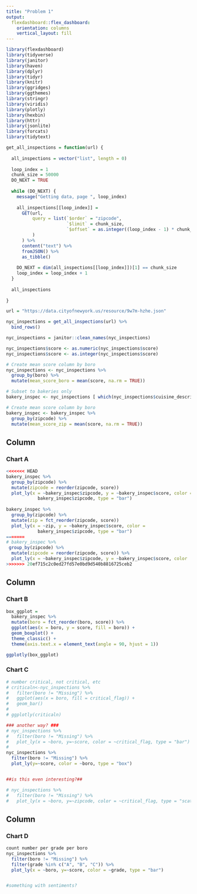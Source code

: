 ```yaml
---
title: "Problem 1"
output: 
  flexdashboard::flex_dashboard:
    orientation: columns
    vertical_layout: fill
---
```


```r
library(flexdashboard)
library(tidyverse)
library(janitor)
library(haven)
library(dplyr)
library(tidyr)
library(knitr)
library(ggridges)
library(ggthemes)
library(stringr)
library(viridis)
library(plotly)
library(hexbin)
library(httr)
library(jsonlite)
library(forcats)
library(tidytext)
```

```r
get_all_inspections = function(url) {
  
  all_inspections = vector("list", length = 0)
  
  loop_index = 1
  chunk_size = 50000
  DO_NEXT = TRUE
  
  while (DO_NEXT) {
    message("Getting data, page ", loop_index)
    
    all_inspections[[loop_index]] = 
      GET(url,
          query = list(`$order` = "zipcode",
                       `$limit` = chunk_size,
                       `$offset` = as.integer((loop_index - 1) * chunk_size)
          )
      ) %>%
      content("text") %>%
      fromJSON() %>%
      as_tibble()
    
    DO_NEXT = dim(all_inspections[[loop_index]])[1] == chunk_size
    loop_index = loop_index + 1
  }
  
  all_inspections
  
}

url = "https://data.cityofnewyork.us/resource/9w7m-hzhe.json"

nyc_inspections = get_all_inspections(url) %>%
  bind_rows()

nyc_inspections = janitor::clean_names(nyc_inspections)

nyc_inspections$score <- as.numeric(nyc_inspections$score)
nyc_inspections$score <- as.integer(nyc_inspections$score)

# Create mean score column by boro
nyc_inspections <- nyc_inspections %>%
  group_by(boro) %>%
  mutate(mean_score_boro = mean(score, na.rm = TRUE))

# Subset to bakeries only
bakery_inspec <- nyc_inspections [ which(nyc_inspections$cuisine_description == 'Bakery'), ]

# Create mean score column by boro
bakery_inspec <- bakery_inspec %>%
  group_by(zipcode) %>%
  mutate(mean_score_zip = mean(score, na.rm = TRUE))
```

Column {data-width=550}
-----------------------------------------------------------------------

### Chart A

```r
<<<<<<< HEAD
bakery_inspec %>%
  group_by(zipcode) %>%
  mutate(zipcode = reorder(zipcode, score))
  plot_ly(x = ~bakery_inspec$zipcode, y = ~bakery_inspec$score, color =  
            bakery_inspec$zipcode, type = "bar")
  
bakery_inspec %>%
  group_by(zipcode) %>%
  mutate(zip = fct_reorder(zipcode, score))
  plot_ly(x = ~zip, y = ~bakery_inspec$score, color =  
            bakery_inspec$zipcode, type = "bar")
=======
# bakery_inspec %>%
 group_by(zipcode) %>%
  mutate(zipcode = reorder(zipcode, score)) %>%
  plot_ly(x = ~bakery_inspec$zipcode, y = ~bakery_inspec$score, color  = bakery_inspec$zipcode, type = "bar")
>>>>>>> 20ef715c2c0ed27fd57e0bd9d540b8816725ceb2
```

Column {data-width=225}
-----------------------------------------------------------------------

### Chart B

```r
box_ggplot =
  bakery_inspec %>%
  mutate(boro = fct_reorder(boro, score)) %>%
  ggplot(aes(x = boro, y = score, fill = boro)) +
  geom_boxplot() +
  theme_classic() +
  theme(axis.text.x = element_text(angle = 90, hjust = 1))

ggplotly(box_ggplot)
```

### Chart C

```r
# number critical, not critical, etc
# criticaln<-nyc_inspections %>%
#   filter(boro != "Missing") %>% 
#   ggplot(aes(x = boro, fill = critical_flag)) + 
#   geom_bar()
# 
# ggplotly(criticaln)

### another way? ###
# nyc_inspections %>%
#   filter(boro != "Missing") %>% 
#   plot_ly(x = ~boro, y=~score, color = ~critical_flag, type = "bar")
# 
nyc_inspections %>%
  filter(boro != "Missing") %>%
  plot_ly(y=~score, color = ~boro, type = "box")


##is this even interesting?##

# nyc_inspections %>%
#   filter(boro != "Missing") %>% 
#   plot_ly(x = ~boro, y=~zipcode, color = ~critical_flag, type = "scatter")

```

Column {data-width=225}
-----------------------------------------------------------------------

### Chart D

```r
count number per grade per boro
nyc_inspections %>%
  filter(boro != "Missing") %>%
  filter(grade %in% c("A", "B", "C")) %>%
  plot_ly(x = ~boro, y=~score, color = ~grade, type = "bar")


#something with sentiments?
```


